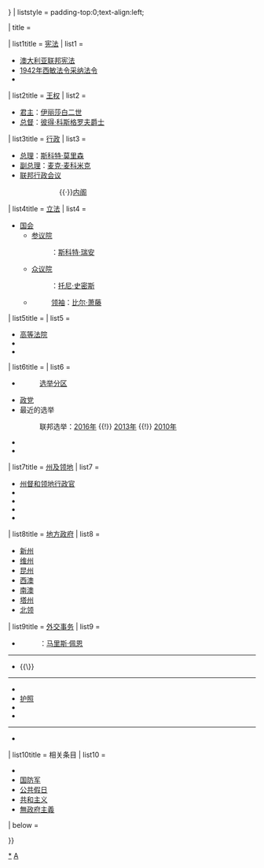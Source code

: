 <noinclude>
{{noteTA
|1=zh-cn:澳大利亚;zh-hk:澳洲;
|2=zh-cn:王权; zh-hk:皇權;
}}
</noinclude>{{Sidebar with collapsible lists
| name      = 澳洲政治侧边栏
| bodyclass = vcard
| wraplinks = true
| expanded  = {{{expanded|{{{1|}}}}}}
| liststyle = padding-top:0;text-align:left;

| title = {{Politics sidebar title
 |country=澳大利亚
 |image=Coat of Arms of Australia.svg
 |size=150px
 |title=澳大利亚
 }}

| list1title = [[澳洲聯邦憲法|宪法]]
| list1 = {{startplainlist |style=text-align:center;}}
* [[澳洲聯邦憲法|澳大利亚联邦宪法]]
* [[1942年西敏法令采纳法令]]
* {{Link-en|1986年澳大利亚法令|Australia Act 1986}}
{{endplainlist}}

| list2title = [[官方 (法人)|王权]]
| list2 = 
* [[澳大利亚君主|君主]]：[[伊丽莎白二世]]
* [[澳大利亚总督|总督]]：[[彼得·科斯格罗夫|彼得·科斯格罗夫爵士]]

| list3title = [[澳大利亚政府|行政]]
| list3 = 
* [[澳大利亚总理|总理]]：[[斯科特·莫里森]]
* [[澳大利亚副总理|副总理]]：[[麦克·麦科米克]]
* [[联邦行政会议]]
*: {{Link-en|澳大利亚部长列表|List of Australian ministries|部长}}
*:: {{Link-en|莫里森内阁|Morrison Ministry|现任（第72届）}}{{·}}[[澳大利亚内阁|内阁]]

| list4title = [[澳大利亚国会|立法]]
| list4 =
* [[澳大利亚国会|国会]]
** [[澳大利亚参议院|参议院]]
**: {{Link-en|澳大利亚参议长|President of the Senate (Australia)}}：[[斯科特·瑞安]]
** [[澳大利亚众议院|众议院]]
**: {{Link-en|澳大利亚众议长|Speaker of the Australian House of Representatives}}：[[托尼·史密斯]]
** {{Link-en|反对党 (澳大利亚)|Opposition (Australia)|反对党}}
**: [[澳大利亚反对党领袖列表|领袖]]：[[比尔·萧藤]]
**: {{Link-en|澳大利亚影子内阁|Shadow Ministry of Australia|影子内阁}}

| list5title = {{Link-en|澳大利亚司法|Judiciary of Australia|司法}}
| list5 =
* [[澳洲高等法院|高等法院]]
* {{Link-en|澳大利亚司法|Judiciary of Australia|下级法院}}
* {{Link-en|澳大利亚法律|Law of Australia}}

| list6title = {{Link-en|澳大利亚选举|Elections in Australia|选举}}
| list6 =
* {{Link-en|澳大利亚选举制度|Electoral system of Australia|联邦选举}}
*: [[澳大利亞聯邦下議院選舉分區|选举分区]]
* [[澳大利亞政黨列表|政党]]
* 最近的选举
*: 联邦选举：[[2016年澳大利亞聯邦大選|2016年]] {{!}} [[2013年澳洲聯邦大選|2013年]] {{!}} [[2010年澳大利亚联邦大选|2010年]]
* {{Link-en|澳大利亚联邦补选列表|List of Australian federal by-elections|联邦补选}}
* {{Link-en|澳大利亚的全民投票|Referendums in Australia|全民投票}}

| list7title = [[澳大利亚行政区划|州及领地]]
| list7 = {{startplainlist |style=text-align:center;}}
* [[澳大利亚各州总督|州督和领地行政官]]
* {{Link-en|澳大利亚各州州长|Premiers of the Australian states|州长和领地首席部长}}
* {{Link-en|澳大利亚州议会|Parliaments of the Australian states and territories|州议会及领地立法会}}
* {{Link-en|澳大利亚司法|Judiciary of Australia|州法院及领地审理庭}}
* {{Link-en|澳大利亚州及领地选举制度|Electoral systems of the Australian states and territories|州及领地选举}}
{{endplainlist}}

| list8title = [[澳大利亞地方政府|地方政府]]
| list8 = {{startflatlist |style=text-align:center;}}
* [[新南威爾斯州地方政府區域|新州]]
* [[維多利亞州地方政府區域|维州]]
* [[昆士蘭州地方政府區域|昆州]]
* [[西澳大利亞州地方政府區域|西澳]]
* [[南澳大利亞州地方政府區域|南澳]]
* [[塔斯马尼亚州地方政府区域|塔州]]
* [[北領地地方政府區域|北领]]
{{endflatlist}}

| list9title = [[澳大利亚外交|外交事务]]
| list9 =
* {{Link-en|外交事务与贸易部 (澳大利亚)|Department of Foreign Affairs and Trade (Australia)|外交贸易部}}
*: {{Link-en|外交事务部长 (澳大利亚)|Minister for Foreign Affairs (Australia)|部长}}：[[马里斯·佩恩]]
----
* {{Link-en|澳大利亚驻外使团列表|List of diplomatic missions of Australia|澳大利亚驻外}}{{\}}{{Link-en|驻澳大利亚外交使团列表|List of diplomatic missions in Australia|驻澳大利亚使团}}
----
* {{Link-en|澳大利亚国籍法|Australian nationality law|国籍法}}
* [[澳大利亚护照|护照]]
* {{Link-en|澳大利亚公民签证要求|Visa requirements for Australian citizens|签证要求}}
* {{Link-en|澳大利亚签证政策|Visa policy of Australia|签证政策}}
----
* {{Link-en|澳大利亚与联合国|Australia and the United Nations}}

| list10title = 相关条目
| list10 = {{startflatlist |class=nowraplinks |style=text-align:center;}}
* {{Link-en|澳大利亚地区列表|List of regions of Australia|地区}}
* [[澳大利亚国防军|国防军]]
* [[澳大利亚公共假日|公共假日]]
* [[澳大利亚共和运动|共和主义]]
* [[澳大利亚無政府主義|無政府主義]]
{{endflatlist}}

| below = {{Politics sidebar below|Australia|portal=澳大利亚}}

}}<noinclude>[[Category:澳大利亚政治模板|*]]
[[Category:各國政治側面模板|A]]
</noinclude>